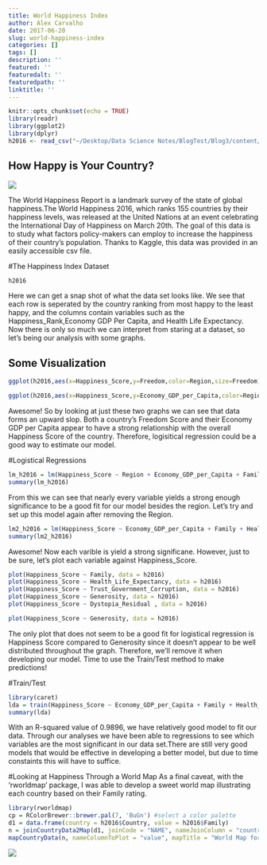 ```yaml
---
title: World Happiness Index
author: Alex Carvalho
date: 2017-06-20
slug: world-happiness-index
categories: []
tags: []
description: ''
featured: ''
featuredalt: ''
featuredpath: ''
linktitle: ''
---
```


```r
knitr::opts_chunk$set(echo = TRUE)
library(readr)
library(ggplot2)
library(dplyr)
h2016 <- read_csv("~/Desktop/Data Science Notes/BlogTest/Blog3/content/post/2016.csv")
```

## How Happy is Your Country?
![](https://spaceplace.nasa.gov/review/planets/planets-03.en.png)


The World Happiness Report is a landmark survey of the state of global happiness.The World Happiness 2016, which ranks 155 countries by their happiness levels, was released at the United Nations at an event celebrating the International Day of Happiness on March 20th. The goal of this data is to study what factors policy-makers can employ to increase the happiness of their country's population. Thanks to Kaggle, this data was provided in an easily accessible csv file.

#The Happiness Index Dataset
```r
h2016
```

Here we can get a snap shot of what the data set looks like. We see that each row is seperated by the country ranking from most happy to the least happy, and the columns contain variables such as the Happiness_Rank,Economy GDP Per Capita, and Health Life Expectancy. Now there is only so much we can interpret from staring at a dataset, so let's being our analysis with some graphs.

## Some Visualization

```r
ggplot(h2016,aes(x=Happiness_Score,y=Freedom,color=Region,size=Freedom))+geom_point(alpha=0.6)+labs(title="Happiness Score with Freedom Score 2016")
```

```r
ggplot(h2016,aes(x=Happiness_Score,y=Economy_GDP_per_Capita,color=Region,size=Economy_GDP_per_Capita))+geom_point(alpha=0.6)+labs(title="Happiness Score with GDP Per Capita 2016")
```

Awesome! So by looking at just these two graphs we can see that data forms an upward slop. Both a country's Freedom Score and their Economy GDP per Capita appear to have a strong relationship with the overall Happiness Score of the country. Therefore, logisitical regression could be a good way to estimate our model.

#Logistical Regressions

```r
lm_h2016 = lm(Happiness_Score ~ Region + Economy_GDP_per_Capita + Family + Health_Life_Expectancy + Freedom + Trust_Government_Corruption + Generosity + Dystopia_Residual, data = h2016)
summary(lm_h2016)
```

From this we can see that nearly every variable yields a strong enough significance to be a good fit for our model besides the region. Let's try and set up this model again after removing the Region.

```r
lm2_h2016 = lm(Happiness_Score ~ Economy_GDP_per_Capita + Family + Health_Life_Expectancy + Freedom + Trust_Government_Corruption +Generosity + Dystopia_Residual, data = h2016)
summary(lm2_h2016)
```

Awesome! Now each varible is yield a strong significane. However, just to be sure, let's plot each variable against Happiness_Score.

```r
plot(Happiness_Score ~ Family, data = h2016)
plot(Happiness_Score ~ Health_Life_Expectancy, data = h2016)
plot(Happiness_Score ~ Trust_Government_Corruption, data = h2016)
plot(Happiness_Score ~ Generosity, data = h2016)
plot(Happiness_Score ~ Dystopia_Residual , data = h2016)
```

```r
plot(Happiness_Score ~ Generosity, data = h2016)
```

The only plot that does not seem to be a good fit for logistical regression is Happiness Score compared to Generosity since it doesn't appear to be well distributed throughout the graph. Therefore, we'll remove it when developing our model. Time to use the Train/Test method to make predictions!

#Train/Test

```r
library(caret)
lda = train(Happiness_Score ~ Economy_GDP_per_Capita + Family + Health_Life_Expectancy + Freedom + Trust_Government_Corruption + Dystopia_Residual, data = h2016, method ="lm")
summary(lda)

```

With an R-squared value of 0.9896, we have relatively good model to fit our data. Through our analyses we have been able to regressions to see which variables are the most significant in our data set.There are still very good models that would be effective in developing a better model, but due to time constaints this will have to suffice.

#Looking at Happiness Through a World Map
As a final caveat, with the 'rworldmap' package, I was able to develop a sweet world map illustrating each country based on their Family rating.

```r
library(rworldmap)
cp = RColorBrewer::brewer.pal(7, 'BuGn') #select a color palette
d1 = data.frame(country = h2016$Country, value = h2016$Family)
n = joinCountryData2Map(d1, joinCode = "NAME", nameJoinColumn = "country")
mapCountryData(n, nameColumnToPlot = "value", mapTitle = "World Map for Family - 2016", colourPalette=cp, borderCol ='black')
```

![](http://textimages.us/be-happy/be-happy01/be-happy-029.jpg)
